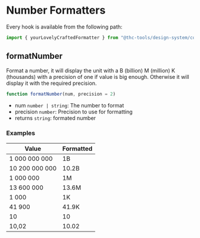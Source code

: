 
<Meta title="Design System/Core/Formatters/Numbers" />

# Number Formatters

Every hook is available from the following path:

```js
import { yourLovelyCraftedFormatter } from "@thc-tools/design-system/core/formatters";
```

## formatNumber

Format a number, it will display the unit with a B (billion) M (million) K (thousands) with a precision of one if value is big enough.
Otherwise it will display it with the required precision.

```js
function formatNumber(num, precision = 2)
```

-   num `number | string`: The number to format
-   precision `number`: Precision to use for formatting
-   returns `string`: formated number

### Examples

| Value          | Formatted |
| -------------- | --------- |
| 1 000 000 000  | 1B        |
| 10 200 000 000 | 10.2B     |
| 1 000 000      | 1M        |
| 13 600 000     | 13.6M     |
| 1 000          | 1K        |
| 41 900         | 41.9K     |
| 10             | 10        |
| 10,02          | 10.02     |
